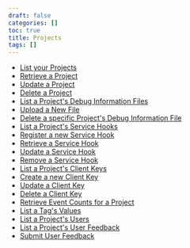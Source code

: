 ```yaml
---
draft: false
categories: []
toc: true
title: Projects
tags: []
---
```


- [List your Projects](/api/projects/get-project-index/)
- [Retrieve a Project](/api/projects/get-project-details/)
- [Update a Project](/api/projects/put-project-details/)
- [Delete a Project](/api/projects/delete-project-details/)
- [List a Project&#39;s Debug Information Files](/api/projects/get-debug-files/)
- [Upload a New File](/api/projects/post-debug-files/)
- [Delete a specific Project&#39;s Debug Information File](/api/projects/delete-debug-files/)
- [List a Project&#39;s Service Hooks](/api/projects/get-project-service-hooks/)
- [Register a new Service Hook](/api/projects/post-project-service-hooks/)
- [Retrieve a Service Hook](/api/projects/get-project-service-hook-details/)
- [Update a Service Hook](/api/projects/put-project-service-hook-details/)
- [Remove a Service Hook](/api/projects/delete-project-service-hook-details/)
- [List a Project&#39;s Client Keys](/api/projects/get-project-keys/)
- [Create a new Client Key](/api/projects/post-project-keys/)
- [Update a Client Key](/api/projects/put-project-key-details/)
- [Delete a Client Key](/api/projects/delete-project-key-details/)
- [Retrieve Event Counts for a Project](/api/projects/get-project-stats/)
- [List a Tag&#39;s Values](/api/projects/get-project-tag-key-values/)
- [List a Project&#39;s Users](/api/projects/get-project-users/)
- [List a Project&#39;s User Feedback](/api/projects/get-project-user-reports/)
- [Submit User Feedback](/api/projects/post-project-user-reports/)
